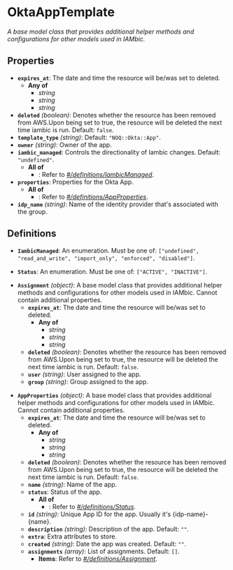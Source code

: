 # OktaAppTemplate

*A base model class that provides additional helper methods and
configurations for other models used in IAMbic.*

## Properties

- **`expires_at`**: The date and time the resource will be/was set to deleted.
  - **Any of**
    - *string*
    - *string*
    - *string*
- **`deleted`** *(boolean)*: Denotes whether the resource has been removed from AWS.Upon being set to true, the resource will be deleted the next time iambic is run. Default: `false`.
- **`template_type`** *(string)*: Default: `"NOQ::Okta::App"`.
- **`owner`** *(string)*: Owner of the app.
- **`iambic_managed`**: Controls the directionality of Iambic changes. Default: `"undefined"`.
  - **All of**
    - : Refer to *[#/definitions/IambicManaged](#definitions/IambicManaged)*.
- **`properties`**: Properties for the Okta App.
  - **All of**
    - : Refer to *[#/definitions/AppProperties](#definitions/AppProperties)*.
- **`idp_name`** *(string)*: Name of the identity provider that's associated with the group.
## Definitions


<a id="definitions/IambicManaged"></a>

- **`IambicManaged`**: An enumeration. Must be one of: `["undefined", "read_and_write", "import_only", "enforced", "disabled"]`.

<a id="definitions/Status"></a>

- **`Status`**: An enumeration. Must be one of: `["ACTIVE", "INACTIVE"]`.

<a id="definitions/Assignment"></a>

- **`Assignment`** *(object)*: A base model class that provides additional helper methods and
configurations for other models used in IAMbic. Cannot contain additional properties.
  - **`expires_at`**: The date and time the resource will be/was set to deleted.
    - **Any of**
      - *string*
      - *string*
      - *string*
  - **`deleted`** *(boolean)*: Denotes whether the resource has been removed from AWS.Upon being set to true, the resource will be deleted the next time iambic is run. Default: `false`.
  - **`user`** *(string)*: User assigned to the app.
  - **`group`** *(string)*: Group assigned to the app.

<a id="definitions/AppProperties"></a>

- **`AppProperties`** *(object)*: A base model class that provides additional helper methods and
configurations for other models used in IAMbic. Cannot contain additional properties.
  - **`expires_at`**: The date and time the resource will be/was set to deleted.
    - **Any of**
      - *string*
      - *string*
      - *string*
  - **`deleted`** *(boolean)*: Denotes whether the resource has been removed from AWS.Upon being set to true, the resource will be deleted the next time iambic is run. Default: `false`.
  - **`name`** *(string)*: Name of the app.
  - **`status`**: Status of the app.
    - **All of**
      - : Refer to *[#/definitions/Status](#definitions/Status)*.
  - **`id`** *(string)*: Unique App ID for the app. Usually it's {idp-name}-{name}.
  - **`description`** *(string)*: Description of the app. Default: `""`.
  - **`extra`**: Extra attributes to store.
  - **`created`** *(string)*: Date the app was created. Default: `""`.
  - **`assignments`** *(array)*: List of assignments. Default: `[]`.
    - **Items**: Refer to *[#/definitions/Assignment](#definitions/Assignment)*.
